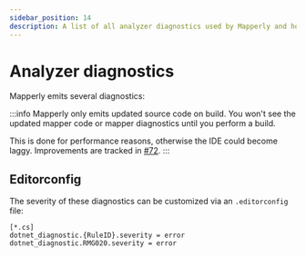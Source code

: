```yaml
---
sidebar_position: 14
description: A list of all analyzer diagnostics used by Mapperly and how to configure them.
---
```



# Analyzer diagnostics

Mapperly emits several diagnostics:

<AnalyzerRules></AnalyzerRules>

:::info
Mapperly only emits updated source code on build.
You won't see the updated mapper code or mapper diagnostics until you perform a build.

This is done for performance reasons,
otherwise the IDE could become laggy.
Improvements are tracked in [#72](https://github.com/riok/mapperly/issues/72).
:::

## Editorconfig

The severity of these diagnostics can be customized via an `.editorconfig` file:

```editorconfig title=".editorconfig"
[*.cs]
dotnet_diagnostic.{RuleID}.severity = error
dotnet_diagnostic.RMG020.severity = error
```
